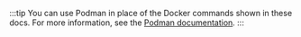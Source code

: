 :::tip
You can use Podman in place of the Docker commands shown in these docs. For more information, see the [Podman documentation](https://podman.io/docs).
:::